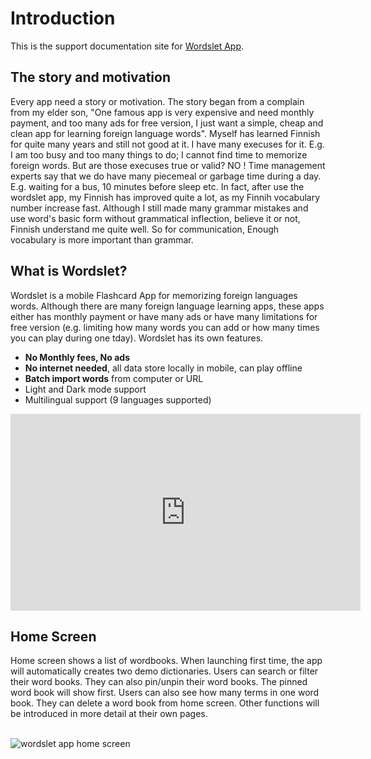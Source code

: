 
# Introduction

This is the support documentation site for [Wordslet App](https://apps.apple.com/fi/app/wordslet-lite/id6448799708).

## The story and motivation

Every app need a story or motivation. The story began from a complain from my elder son, "One famous app is very expensive and need monthly payment, and too many ads for free version, I just want a simple, cheap and clean app for learning foreign language words". Myself has learned Finnish for quite many years and still not good at it. I have many execuses for it. E.g. I am too busy and too many things to do; I cannot find time to memorize foreign words. But are those execuses true or valid? NO ! Time management experts say that we do have many piecemeal or garbage time during a day. E.g. waiting for a bus, 10 minutes before sleep etc. In fact, after use the wordslet app, my Finnish has improved quite a lot, as my Finnih vocabulary number increase fast. Although I still made many grammar mistakes and use
word's basic form without grammatical inflection, believe it or not, Finnish understand me quite well. So for communication, Enough vocabulary is more important than grammar.

## What is Wordslet?

Wordslet is a mobile Flashcard App for memorizing foreign languages words. Although there are many foreign language learning apps, these apps either has monthly payment or have many ads or have many limitations for free version (e.g. limiting how many words you can add or how many times you can play during one tday). Wordslet has its own features.

- **No Monthly fees, No ads**
- **No internet needed**, all data store locally in mobile, can play offline
- **Batch import words** from computer or URL
- Light and Dark mode support
- Multilingual support (9 languages supported)

<iframe
  width="560"
  height="315"
  src="https://www.youtube.com/embed/o0WuIzTzR5I"
  title="YouTube video player"
  frameborder="0"
  allow="accelerometer; autoplay; clipboard-write; encrypted-media; gyroscope; picture-in-picture; web-share"
  allowfullscreen
></iframe>

## Home Screen

Home screen shows a list of wordbooks. When launching first time, the app will automatically creates two demo dictionaries. Users can search or filter their word books. They can also pin/unpin their word books. The pinned word book will show first. Users can also see how many terms in one word book. They can delete a word book from home screen. Other functions will be introduced in more detail at their own pages.

<br />
<Image
  src="/assets/images/home.png"
  alt="wordslet app home screen"
  width={400}
  height={300}
/>
